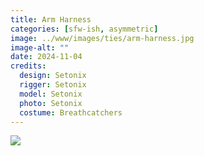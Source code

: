 ```yaml
---
title: Arm Harness
categories: [sfw-ish, asymmetric]
image: ../www/images/ties/arm-harness.jpg
image-alt: ""
date: 2024-11-04
credits: 
  design: Setonix
  rigger: Setonix
  model: Setonix
  photo: Setonix
  costume: Breathcatchers
---
```


![](../www/images/ties/arm-harness.jpg)

